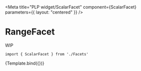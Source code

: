 
<Meta
    title="PLP widget/ScalarFacet"
    component={ScalarFacet}
    parameters={{
        layout: "centered"
    }}
/>


# RangeFacet

WIP

```
import { ScalarFacet } from './Facets'
```

<Canvas>
    <Story
        name="ScalarFacet"
        args={{
            filterData: mockColorFilter,
        }}
    >
        {Template.bind({})}
    </Story>
</Canvas>
